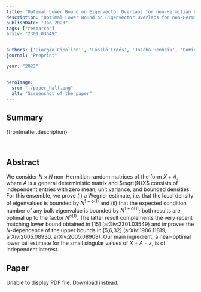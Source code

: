 ```yaml
---
title: "Optimal Lower Bound on Eigenvector Overlaps for non-Hermitian Random Matrices"
description: "Optimal Lower Bound on Eigenvector Overlaps for non-Hermitian Random Matrices"
publishDate: "Jan 2023"
tags: ["research"]
arxiv: "2301.03549"


authors: ['Giorgio Cipolloni', 'László Erdős', 'Joscha Henheik', 'Dominik Schröder']
journal: "Preprint"

year: "2023"


heroImage:
  src: "./paper_half.png"
  alt: "Screenshot of the paper"
---
```



## Summary

{frontmatter.description}

<br />

## Abstract

We consider $N\times N$ non-Hermitian random matrices of the form $X+A$, where $A$ is a general deterministic matrix and $\sqrt{N}X$ consists of independent entries with zero mean, unit variance, and bounded densities. For this ensemble, we prove (i) a Wegner estimate, i.e. that the local density of eigenvalues is bounded by $N^{1+o(1)}$ and (ii) that the expected condition number of any bulk eigenvalue is bounded by $N^{1+o(1)}$; both results are optimal up to the factor $N^{o(1)}$. The latter result complements the very recent matching lower bound obtained in [15] (arXiv:2301.03549) and improves the $N$-dependence of the upper bounds in [5,6,32] (arXiv:1906.11819, arXiv:2005.08930, arXiv:2005.08908). Our main ingredient, a near-optimal lower tail estimate for the small singular values of $X+A-z$, is of independent interest.

## Paper

<object data={paper} type="application/pdf" width="100%" height="800px">
	<p>
		Unable to display PDF file.
		<a href={`https://arxiv.com/pdf/${frontmatter.arxiv}.pdf`}>Download</a>
		instead.
	</p>
</object>
